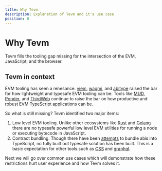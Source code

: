 ```yaml
---
title: Why Tevm
description: Explanation of Tevm and it's use case
position: 0
---
```


# Why Tevm

Tevm fills the tooling gap missing for the intersection of the EVM, JavaScript, and the browser.

## Tevm in context

EVM tooling has seen a renesance. [viem](https://viem.sh/), [wagmi](https://wagmi.sh/), and [abitype](https://abitype.dev/) raised the bar for how lightweight and typesafe EVM tooling can be. Tools like [MUD](https://mud.dev/), [Ponder](https://ponder.sh/), and [ThirdWeb](https://thirdweb.com/) continue to raise the bar on how productive and robust EVM TypeScript applications can be.

So what is still missing? Tevm identified two major items:

1. Low level EVM tooling. Unlike other ecosystems like [Rust](https://github.com/foundry-rs/foundry) and [Golang](https://geth.ethereum.org/docs) there are no typesafe powerful low level EVM utilities for running a node or executing bytecode in JavaScript.
2. Contract bundling. Though there have been [attempts](https://github.com/Consensys/truffle-solidity-loader) to bundle abis into TypeScript, no fully built out typesafe solution has been built. This is a basic expectation for other tools such as [CSS](https://github.com/css-modules/css-modules) and [graphql](https://www.apollographql.com/docs/react/integrations/webpack/).

Next we will go over common use cases which will demonstrate how these restrictions hurt user experience and how Tevm solves it.
